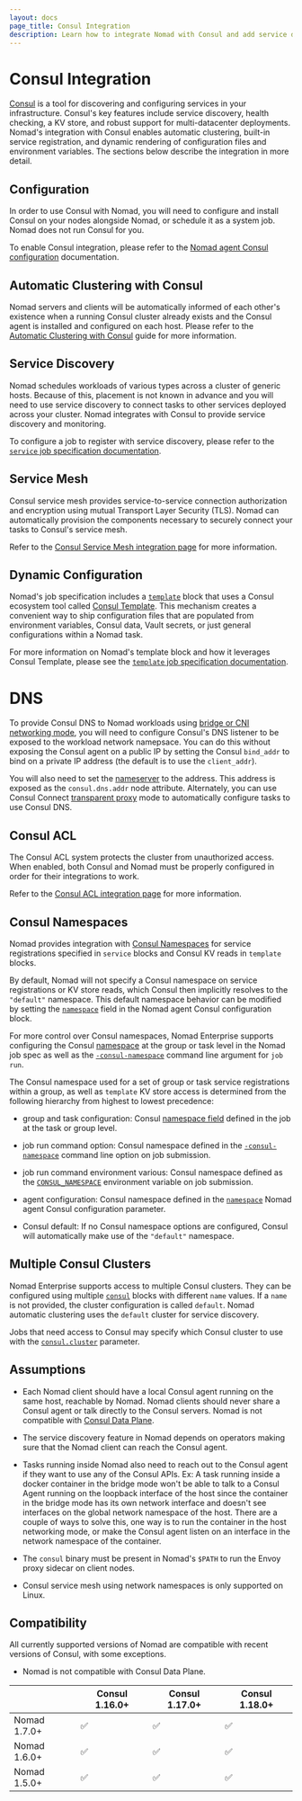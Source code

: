 ```yaml
---
layout: docs
page_title: Consul Integration
description: Learn how to integrate Nomad with Consul and add service discovery to jobs
---
```


# Consul Integration

[Consul][] is a tool for discovering and configuring services in your
infrastructure. Consul's key features include service discovery, health checking,
a KV store, and robust support for multi-datacenter deployments. Nomad's integration
with Consul enables automatic clustering, built-in service registration, and
dynamic rendering of configuration files and environment variables. The sections
below describe the integration in more detail.

## Configuration

In order to use Consul with Nomad, you will need to configure and install Consul
on your nodes alongside Nomad, or schedule it as a system job. Nomad does not
run Consul for you.

To enable Consul integration, please refer to the [Nomad agent Consul
configuration][] documentation.

## Automatic Clustering with Consul

Nomad servers and clients will be automatically informed of each other's
existence when a running Consul cluster already exists and the Consul agent is
installed and configured on each host. Please refer to the [Automatic Clustering
with Consul][] guide for more information.

## Service Discovery

Nomad schedules workloads of various types across a cluster of generic hosts.
Because of this, placement is not known in advance and you will need to use
service discovery to connect tasks to other services deployed across your
cluster. Nomad integrates with Consul to provide service discovery and
monitoring.

To configure a job to register with service discovery, please refer to the
[`service` job specification documentation][service].

## Service Mesh

Consul service mesh provides service-to-service connection authorization and
encryption using mutual Transport Layer Security (TLS). Nomad can automatically
provision the components necessary to securely connect your tasks to Consul's
service mesh.

Refer to the [Consul Service Mesh integration page][int_consul_mesh] for more
information.

## Dynamic Configuration

Nomad's job specification includes a [`template`][] block that uses a Consul
ecosystem tool called [Consul Template][]. This mechanism creates a convenient
way to ship configuration files that are populated from environment variables,
Consul data, Vault secrets, or just general configurations within a Nomad task.

For more information on Nomad's template block and how it leverages Consul
Template, please see the [`template` job specification documentation][].

# DNS

To provide Consul DNS to Nomad workloads using [bridge or CNI networking
mode][], you will need to configure Consul's DNS listener to be exposed to the
workload network namepsace. You can do this without exposing the Consul agent on
a public IP by setting the Consul `bind_addr` to bind on a private IP address
(the default is to use the `client_addr`).

You will also need to set the [nameserver][] to the address. This address is
exposed as the `consul.dns.addr` node attribute. Alternately, you can use Consul
Connect [transparent proxy][] mode to automatically configure tasks to use
Consul DNS.

## Consul ACL

The Consul ACL system protects the cluster from unauthorized access. When
enabled, both Consul and Nomad must be properly configured in order for their
integrations to work.

Refer to the [Consul ACL integration page][int_consul_acl] for more
information.

## Consul Namespaces <EnterpriseAlert inline/>

Nomad provides integration with [Consul Namespaces][consul_namespaces] for
service registrations specified in `service` blocks and Consul KV reads in
`template` blocks.

By default, Nomad will not specify a Consul namespace on service registrations
or KV store reads, which Consul then implicitly resolves to the `"default"`
namespace.  This default namespace behavior can be modified by setting the
[`namespace`][consul_agent_namespace] field in the Nomad agent Consul
configuration block.

For more control over Consul namespaces, Nomad Enterprise supports configuring
the Consul [namespace][consul_jobspec_namespace] at the group or task level in
the Nomad job spec as well as the [`-consul-namespace`][consul_run_namespace]
command line argument for `job run`.

The Consul namespace used for a set of group or task service registrations
within a group, as well as `template` KV store access is determined from the
following hierarchy from highest to lowest precedence:

* group and task configuration: Consul
  [namespace field][consul_jobspec_namespace] defined in the job at the task or
  group level.

* job run command option: Consul namespace defined in the
  [`-consul-namespace`][consul_run_namespace] command line option on job
  submission.

* job run command environment various: Consul namespace defined as the
  [`CONSUL_NAMESPACE`][consul_env_namespace] environment variable on job
  submission.

* agent configuration: Consul namespace defined in the
  [`namespace`][consul_agent_namespace] Nomad agent Consul configuration
  parameter.

* Consul default: If no Consul namespace options are configured, Consul will
  automatically make use of the `"default"` namespace.

## Multiple Consul Clusters <EnterpriseAlert inline />

Nomad Enterprise supports access to multiple Consul clusters. They can be
configured using multiple [`consul`][nomad_config_consul] blocks with different
`name` values. If a `name` is not provided, the cluster configuration is called
`default`. Nomad automatic clustering uses the `default` cluster for service
discovery.

Jobs that need access to Consul may specify which Consul cluster to use with
the [`consul.cluster`][] parameter.

## Assumptions

* Each Nomad client should have a local Consul agent running on the same host,
  reachable by Nomad. Nomad clients should never share a Consul agent or talk
  directly to the Consul servers. Nomad is not compatible with [Consul Data
  Plane][CDP].

* The service discovery feature in Nomad depends on operators making sure that
  the Nomad client can reach the Consul agent.

* Tasks running inside Nomad also need to reach out to the Consul agent if
  they want to use any of the Consul APIs. Ex: A task running inside a docker
  container in the bridge mode won't be able to talk to a Consul Agent running
  on the loopback interface of the host since the container in the bridge mode
  has its own network interface and doesn't see interfaces on the global
  network namespace of the host. There are a couple of ways to solve this, one
  way is to run the container in the host networking mode, or make the Consul
  agent listen on an interface in the network namespace of the container.

* The `consul` binary must be present in Nomad's `$PATH` to run the Envoy
  proxy sidecar on client nodes.

* Consul service mesh using network namespaces is only supported on Linux.

## Compatibility

All currently supported versions of Nomad are compatible with recent versions of
Consul, with some exceptions.

* Nomad is not compatible with Consul Data Plane.

|                   | Consul 1.16.0+ | Consul 1.17.0+ | Consul 1.18.0+ |
|-------------------|----------------|----------------|----------------|
| Nomad 1.7.0+      | ✅             | ✅             | ✅             |
| Nomad 1.6.0+      | ✅             | ✅             | ✅             |
| Nomad 1.5.0+      | ✅             | ✅             | ✅             |

[Automatic Clustering with Consul]: /nomad/tutorials/manage-clusters/clustering
[CDP]: /consul/docs/connect/dataplane
[Consul Template]: https://github.com/hashicorp/consul-template
[Consul]: https://www.consul.io/ "Consul by HashiCorp"
[Nomad agent Consul configuration]: /nomad/docs/configuration/consul
[`consul.cluster`]: /nomad/docs/job-specification/consul#cluster
[`template` job specification documentation]: /nomad/docs/job-specification/template#consul-integration
[`template`]: /nomad/docs/job-specification/template
[consul_agent_namespace]: /nomad/docs/configuration/consul#namespace
[consul_jobspec_namespace]: /nomad/docs/job-specification/consul#namespace
[consul_namespaces]: /consul/docs/enterprise/namespaces
[consul_run_namespace]: /nomad/docs/commands/job/run#consul-namespace
[consul_env_namespace]: /consul/commands#consul_namespace
[int_consul_acl]: /nomad/docs/integrations/consul/acl
[int_consul_mesh]: /nomad/docs/integrations/consul/service-mesh
[nomad_config_consul]: /nomad/docs/configuration/consul
[service]: /nomad/docs/job-specification/service "Nomad service Job Specification"
[bridge or CNI networking mode]: /nomad/docs/job-specification/network#mode
[nameserver]: /nomad/docs/job-specification/network#servers
[transparent proxy]: /nomad/docs/job-specification/transparent_proxy
